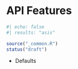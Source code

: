 # API Features

```r
#| echo: false
#| results: "asis"

source("_common.R")
status("draft")
```

- Defaults 